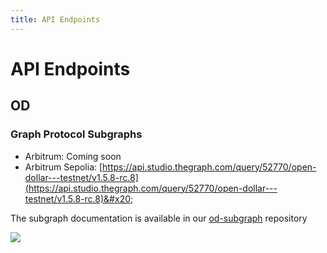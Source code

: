 ```yaml
---
title: API Endpoints
---
```


# API Endpoints

## OD

### Graph Protocol Subgraphs

* Arbitrum: Coming soon
* Arbitrum Sepolia: [https://api.studio.thegraph.com/query/52770/open-dollar---testnet/v1.5.8-rc.8](https://api.studio.thegraph.com/query/52770/open-dollar---testnet/v1.5.8-rc.8)&#x20;

The subgraph documentation is available in our [od-subgraph](https://github.com/open-dollar/od-subgraph) repository

![](/assets/selection_436.png)
